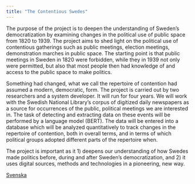 ```yaml
---
title: "The Contentious Swedes"
---
```


The purpose of the project is to deepen the understanding of Sweden's democratization by examining changes in
the political use of public space from 1820 to 1939. The project aims to shed light on the political use of
contentious gatherings such as public meetings, election meetings, demonstration marches in public space. The
starting point is that public meetings in Sweden in 1820 were forbidden, while they in 1939 not only were
permitted, but also that most people then had knowledge of and access to the public space to make politics.

Something had changed, what we call the repertoire of contention had assumed a modern, democratic, form.
The project is carried out by two researchers and a system developer. It will run for four years. We will work
with the Swedish National Library's corpus of digitized daily newspapers as a source for occurrences of the public,
political meetings we are interested in. The task of detecting and extracting data on these events will be
performed by a language model (BERT). The data will be entered into a database which will be analyzed
quantitatively to track changes in the repertoire of contention, both in overall terms, and in terms of which
political groups adopted different parts of the repertoire when.

The project is important as it 1) deepens our understanding of how Swedes made politics before, during and after
Sweden's democratization, and 2) it uses digital sources, methods and technologies in a pioneering, new way.

[Svenska](../about.qmd)
